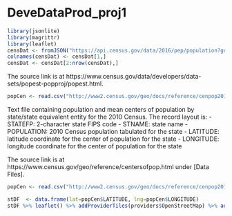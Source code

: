 # DeveDataProd_proj1

```{r}
library(jsonlite)
library(magrittr)
library(leaflet)
censDat <- fromJSON("https://api.census.gov/data/2016/pep/population?get=POP,DATE,DATE_DESC&for=state:*")
colnames(censDat) <- censDat[1,]
censDat <- censDat[2:nrow(censDat),]
```
The source link is at https://www.census.gov/data/developers/data-sets/popest-popproj/popest.html.



```{r}
popCen <- read.csv("http://www2.census.gov/geo/docs/reference/cenpop2010/CenPop2010_Mean_ST.txt", stringsAsFactors=F)
```
Text file containing population and mean centers of population by state/state equivalent entity for the 2010 Census. The record layout is:
- STATEFP:  2-character state FIPS code
- STNAME:  state name
- POPULATION:  2010 Census population tabulated for the state
- LATITUDE:  latitude coordinate for the center of population for the state
- LONGITUDE:  longitude coordinate for the center of population for the state

The source link is at https://www.census.gov/geo/reference/centersofpop.html under [Data Files].


```{r}
popCen <- read.csv("http://www2.census.gov/geo/docs/reference/cenpop2010/CenPop2010_Mean_ST.txt", stringsAsFactors=F)

stDF  <- data.frame(lat=popCen$LATITUDE, lng=popCen$LONGITUDE)
stDF %>% leaflet() %>% addProviderTiles(providers$OpenStreetMap) %>% addCircleMarkers()
```